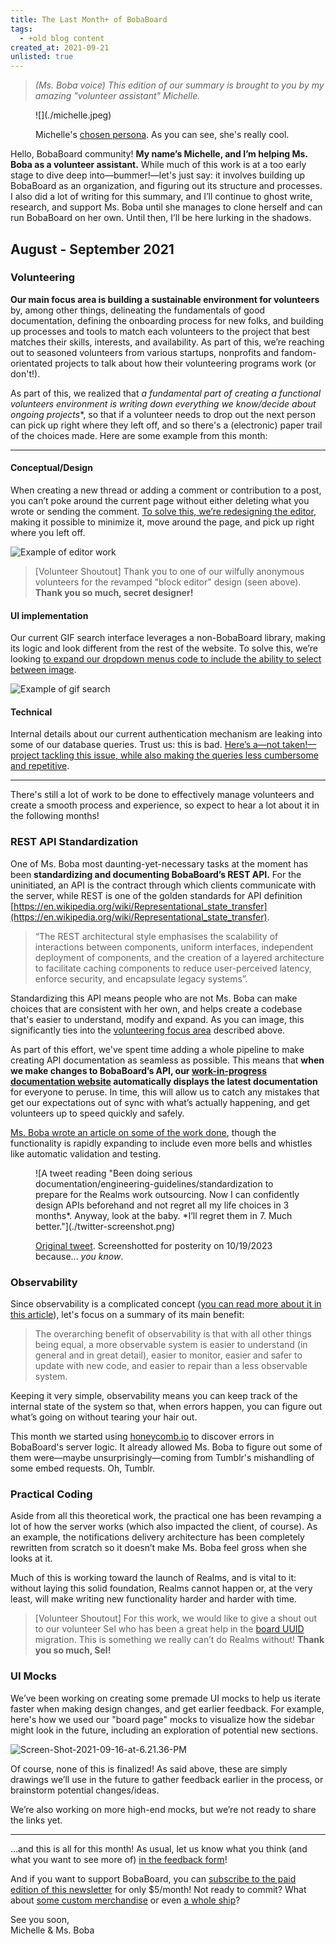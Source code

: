 ```yaml
---
title: The Last Month+ of BobaBoard
tags:
  - +old blog content
created_at: 2021-09-21
unlisted: true
---
```


> _(Ms. Boba voice) This edition of our summary is brought to you by my amazing
> "volunteer assistant" Michelle._

<aside class="intro">
<figure>
![](./michelle.jpeg)
  <figcaption>

Michelle's [chosen persona](https://picrew.me/share?cd=25Oqwbf1SE). As you can
see, she's really cool.

  </figcaption>
</figure>

Hello, BobaBoard community! **My name’s Michelle, and I’m helping Ms. Boba as a
volunteer assistant.** While much of this work is at a too early stage to dive
deep into—bummer!—let's just say: it involves building up BobaBoard as an
organization, and figuring out its structure and processes.  
I also did a lot of writing for this summary, and I’ll continue to ghost write,
research, and support Ms. Boba until she manages to clone herself and can run
BobaBoard on her own. Until then, I’ll be here lurking in the shadows.

</aside>

## August - September 2021

### Volunteering

**Our main focus area is building a sustainable environment for volunteers** by,
among other things, delineating the fundamentals of good documentation, defining
the onboarding process for new folks, and building up processes and tools to
match each volunteers to the project that best matches their skills, interests,
and availability. As part of this, we’re reaching out to seasoned volunteers
from various startups, nonprofits and fandom-orientated projects to talk about
how their volunteering programs work (or don't!).

As part of this, we realized that _a fundamental part of creating a functional
volunteers environment is writing down everything we know/decide about ongoing
projects_\*, so that if a volunteer needs to drop out the next person can pick
up right where they left off, and so there's a (electronic) paper trail of the
choices made. Here are some example from this month:

---

#### Conceptual/Design

When creating a new thread or adding a comment or contribution to a post, you
can’t poke around the current page without either deleting what you wrote or
sending the comment. [To solve this, we’re redesigning the
editor](https://bobadocs.netlify.app/docs/product/WIPs/minimize-editor), making
it possible to minimize it, move around the page, and pick up right where you
left off.

![Example of editor work](./new-post-design.png)

> \[Volunteer Shoutout\] Thank you to one of our wilfully anonymous volunteers
> for the revamped "block editor" design (seen above). **Thank you so much,
> secret designer!**

#### UI implementation

Our current GIF search interface leverages a non-BobaBoard library, making its
logic and look different from the rest of the website. To solve this, we’re
looking [to expand our dropdown menus code to include the ability to select
between
image](https://bobadocs.netlify.app/docs/product/WIPs/extensible-dropdown).

![Example of gif
search](./gif-search.png)

#### Technical

Internal details about our current authentication mechanism are leaking into
some of our database queries. Trust us: this is bad. [Here’s a—not
taken!—project tackling this issue, while also making the queries less
cumbersome and
repetitive](https://bobadocs.netlify.app/docs/engineering/WIPs/internal-uid).

---

There's still a lot of work to be done to effectively manage volunteers and
create a smooth process and experience, so expect to hear a lot about it in the
following months!

### REST API Standardization

One of Ms. Boba most daunting-yet-necessary tasks at the moment has been
**standardizing and documenting BobaBoard’s REST API.** For the uninitiated, an
API is the contract through which clients communicate with the server, while
REST is one of the golden standards for API definition
[https://en.wikipedia.org/wiki/Representational_state_transfer](https://en.wikipedia.org/wiki/Representational_state_transfer).

> “The REST architectural style emphasises the scalability of interactions
> between components, uniform interfaces, independent deployment of components,
> and the creation of a layered architecture to facilitate caching components to
> reduce user-perceived latency, enforce security, and encapsulate legacy
> systems”.

Standardizing this API means people who are not Ms. Boba can make choices that
are consistent with her own, and helps create a codebase that's easier to
understand, modify and expand. As you can image, this significantly ties into
the [volunteering focus area](#volunteering) described above.

As part of this effort, we've spent time adding a whole pipeline to make
creating API documentation as seamless as possible. This means that **when we
make changes to BobaBoard’s API, our [work-in-progress documentation
website](https://bobadocs.netlify.app/docs/engineering/rest-api/) automatically
displays the latest documentation** for everyone to peruse. In time, this will
allow us to catch any mistakes that get our expectations out of sync with what’s
actually happening, and get volunteers up to speed quickly and safely.

[Ms. Boba wrote an article on some of the work
done](https://dev.to/essentialrandom/documenting-express-rest-apis-with-openapi-and-jsdoc-m68),
though the functionality is rapidly expanding to include even more bells and
whistles like automatic validation and testing.

<figure>
![A tweet reading "Been doing serious documentation/engineering-guidelines/standardization to prepare for the Realms work outsourcing. Now I can confidently design APIs beforehand and not regret all my life choices in 3 months*. Anyway, look at the baby. *I’ll regret them in 7. Much better."](./twitter-screenshot.png)
  <figcaption>

[Original tweet](https://twitter.com/BobaBoard/status/1418022326918991876).
Screenshotted for posterity on 10/19/2023 because... _you know_.

  </figcaption>
</figure>

### Observability

Since observability is a complicated concept ([you can read more about it in
this article](https://www.ibm.com/cloud/learn/observability)), let's focus on a
summary of its main benefit:

> The overarching benefit of observability is that with all other things being
> equal, a more observable system is easier to understand (in general and in
> great detail), easier to monitor, easier and safer to update with new code,
> and easier to repair than a less observable system.

Keeping it very simple, observability means you can keep track of the internal
state of the system so that, when errors happen, you can figure out what’s going
on without tearing your hair out.

This month we started using [honeycomb.io](https://www.honeycomb.io/) to
discover errors in BobaBoard's server logic. It already allowed Ms. Boba to
figure out some of them were—maybe unsurprisingly—coming from Tumblr's
mishandling of some embed requests. Oh, Tumblr.

### Practical Coding

Aside from all this theoretical work, the practical one has been revamping a lot
of how the server works (which also impacted the client, of course). As an
example, the notifications delivery architecture has been completely rewritten
from scratch so it doesn’t make Ms. Boba feel gross when she looks at it.

Much of this is working toward the launch of Realms, and is vital to it: without
laying this solid foundation, Realms cannot happen or, at the very least, will
make writing new functionality harder and harder with time.

> \[Volunteer Shoutout\] For this work, we would like to give a shout out to our
> volunteer Sel who has been a great help in the [board
> UUID](https://bobadocs.netlify.app/docs/engineering/WIPs/boards-uuid)
> migration. This is something we really can’t do Realms without! **Thank you so
> much, Sel!**

### UI Mocks

We’ve been working on creating some premade UI mocks to help us iterate faster
when making design changes, and get earlier feedback. For example, here's how we
used our "board page" mocks to visualize how the sidebar might look in the
future, including an exploration of potential new sections.

![Screen-Shot-2021-09-16-at-6.21.36-PM](./sidebar-design.png)

Of course, none of this is finalized! As said above, these are simply drawings
we’ll use in the future to gather feedback earlier in the process, or brainstorm
potential changes/ideas.

We’re also working on more high-end mocks, but we’re not ready to share the
links yet.

---

...and this is all for this month! As usual, let us know what you think (and
what you want to see more of) [in the feedback
form](https://docs.google.com/forms/d/e/1FAIpQLSe8tUxa4v72CeUswgRf8yiFniLu8wtj3Ju6uBPYhHE__n2VWQ/viewform)!

And if you want to support BobaBoard, you can [subscribe to the paid edition of
this newsletter](https://essentialrandomness.com/subscribe/) for only $5/month!
Not ready to commit? What about [some custom
merchandise](https://store.bobaboard.com/) or even [a whole
ship](https://robinboob.com/)?

See you soon,  
Michelle & Ms. Boba

<style>{`
  .intro {
    padding: 0px 15px;
    border: 1px dotted #ccc;
    border-radius: 15px;
    background-color: #f3f4f5;
  }
`}</style>
